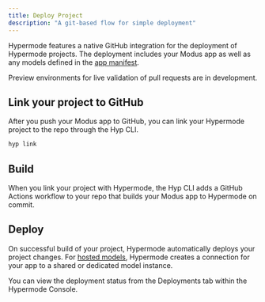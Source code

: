 ```yaml
---
title: Deploy Project
description: "A git-based flow for simple deployment"
---
```


Hypermode features a native GitHub integration for the deployment of Hypermode
projects. The deployment includes your Modus app as well as any models defined
in the [app manifest](/modus/app-manifest).

<Note>
  Preview environments for live validation of pull requests are in development.
</Note>

## Link your project to GitHub

After you push your Modus app to GitHub, you can link your Hypermode project to
the repo through the Hyp CLI.

```bash
hyp link
```

## Build

When you link your project with Hypermode, the Hyp CLI adds a GitHub
Actions workflow to your repo that builds your Modus app to Hypermode on commit.

## Deploy

On successful build of your project, Hypermode automatically deploys your
project changes. For [hosted models](/hosted-models), Hypermode creates a
connection for your app to a shared or dedicated model instance.

You can view the deployment status from the Deployments tab within the Hypermode
Console.
